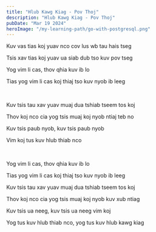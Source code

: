 ```yaml
---
title: "Hlub Kawg Kiag - Pov Thoj"
description: "Hlub Kawg Kiag - Pov Thoj"
pubDate: "Mar 19 2024"
heroImage: "/my-learning-path/go-with-postgresql.png"
---
```


Kuv vas tias koj yuav nco cov lus wb tau hais tseg

Tsis xav tias koj yuav ua siab dub tso kuv pov tseg

Yog vim li cas, thov qhia kuv ib lo

Tias yog vim li cas koj thiaj tso kuv nyob ib leeg

<br />

Kuv tsis tau xav yuav muaj dua tshiab tseem tos koj

Thov koj nco cia yog tsis muaj koj nyob ntiaj teb no

Kuv tsis paub nyob, kuv tsis paub nyob

Vim koj tus kuv hlub thiab nco

<br />

Yog vim li cas, thov qhia kuv ib lo

Tias yog vim li cas koj thiaj tso kuv nyob ib leeg

Kuv tsis tau xav yuav muaj dua tshiab tseem tos koj

Thov koj nco cia yog tsis muaj koj nyob kuv xub ntiag

Kuv tsis ua neeg, kuv tsis ua neeg vim koj

Yog tus kuv hlub thiab nco, yog tus kuv hlub kawg kiag